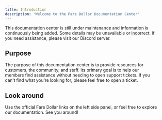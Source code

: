 ```yaml
---
title: Introduction
description: 'Welcome to the Fare Dollar Documentation Center'
---
```


<Warning>This documentation center is still under maintenance and information is continuously being added. Some details may be unavailable or incorrect. If you need assistance, please visit our Discord server.</Warning>


## Purpose
The purpose of this documentation center is to provide resources for customers, the community, and staff. Its primary goal is to help our members find assistance without needing to open support tickets. If you can't find what you're looking for, please feel free to open a ticket.

## Look around
Use the official Fare Dollar links on the left side panel, or feel free to explore our documentation. See you around!

